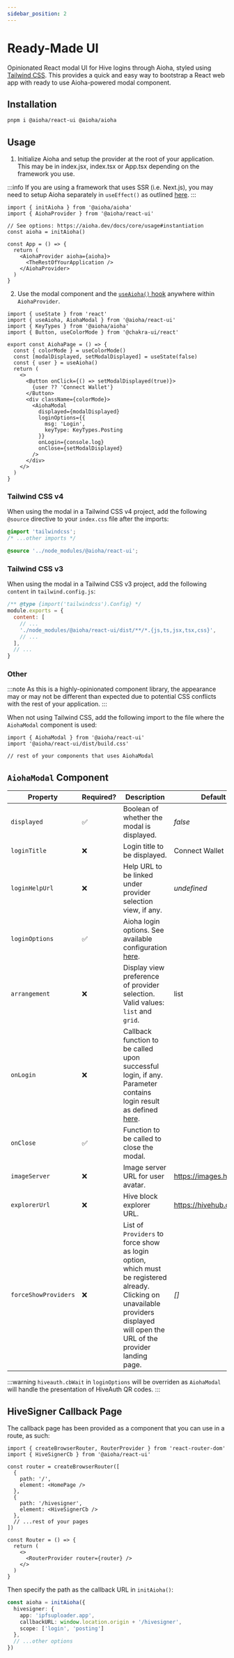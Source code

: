 ```yaml
---
sidebar_position: 2
---
```


# Ready-Made UI

Opinionated React modal UI for Hive logins through Aioha, styled using [Tailwind CSS](https://tailwindcss.com). This provides a quick and easy way to bootstrap a React web app with ready to use Aioha-powered modal component.

## Installation

```sh
pnpm i @aioha/react-ui @aioha/aioha
```

## Usage

1. Initialize Aioha and setup the provider at the root of your application. This may be in index.jsx, index.tsx or App.tsx depending on the framework you use.

:::info
If you are using a framework that uses SSR (i.e. Next.js), you may need to setup Aioha separately in `useEffect()` as outlined [here](/docs/react/provider#ssr-apps).
:::

```tsx title="src/App.tsx"
import { initAioha } from '@aioha/aioha'
import { AiohaProvider } from '@aioha/react-ui'

// See options: https://aioha.dev/docs/core/usage#instantiation
const aioha = initAioha()

const App = () => {
  return (
    <AiohaProvider aioha={aioha}>
      <TheRestOfYourApplication />
    </AiohaProvider>
  )
}
```

2. Use the modal component and the [`useAioha()` hook](/docs/react/provider#usage) anywhere within `AiohaProvider`.

```tsx title="src/components/AiohaPage.tsx"
import { useState } from 'react'
import { useAioha, AiohaModal } from '@aioha/react-ui'
import { KeyTypes } from '@aioha/aioha'
import { Button, useColorMode } from '@chakra-ui/react'

export const AiohaPage = () => {
  const { colorMode } = useColorMode()
  const [modalDisplayed, setModalDisplayed] = useState(false)
  const { user } = useAioha()
  return (
    <>
      <Button onClick={() => setModalDisplayed(true)}>
        {user ?? 'Connect Wallet'}
      </Button>
      <div className={colorMode}>
        <AiohaModal
          displayed={modalDisplayed}
          loginOptions={{
            msg: 'Login',
            keyType: KeyTypes.Posting
          }}
          onLogin={console.log}
          onClose={setModalDisplayed}
        />
      </div>
    </>
  )
}
```

### Tailwind CSS v4

When using the modal in a Tailwind CSS v4 project, add the following `@source` directive to your `index.css` file after the imports:

```css title="src/index.css"
@import 'tailwindcss';
/* ...other imports */

@source '../node_modules/@aioha/react-ui';
```

### Tailwind CSS v3

When using the modal in a Tailwind CSS v3 project, add the following `content` in `tailwind.config.js`:

```js title="tailwind.config.js"
/** @type {import('tailwindcss').Config} */
module.exports = {
  content: [
    // ...
    './node_modules/@aioha/react-ui/dist/**/*.{js,ts,jsx,tsx,css}',
    // ...
  ],
  // ...
}
```

### Other

:::note
As this is a highly-opinionated component library, the appearance may or may not be different than expected due to potential CSS conflicts with the rest of your application.
:::

When not using Tailwind CSS, add the following import to the file where the `AiohaModal` component is used:

```tsx
import { AiohaModal } from '@aioha/react-ui'
import '@aioha/react-ui/dist/build.css'

// rest of your components that uses AiohaModal 
```

## `AiohaModal` Component

|Property|Required?|Description|Default|
|-|-|-|-|
|`displayed`|✅|Boolean of whether the modal is displayed.|*false*|
|`loginTitle`|❌|Login title to be displayed.|Connect Wallet|
|`loginHelpUrl`|❌|Help URL to be linked under provider selection view, if any.|*undefined*|
|`loginOptions`|✅|Aioha login options. See available configuration [here](/docs/core/usage#login).||
|`arrangement`|❌|Display view preference of provider selection. Valid values: `list` and `grid`.|list|
|`onLogin`|❌|Callback function to be called upon successful login, if any. Parameter contains login result as defined [here](/docs/core/usage#login).|
|`onClose`|✅|Function to be called to close the modal.||
|`imageServer`|❌|Image server URL for user avatar.|https://images.hive.blog|
|`explorerUrl`|❌|Hive block explorer URL.|https://hivehub.dev|
|`forceShowProviders`|❌|List of `Providers` to force show as login option, which must be registered already. Clicking on unavailable providers displayed will open the URL of the provider landing page.|*[]*|

:::warning
`hiveauth.cbWait` in `loginOptions` will be overriden as `AiohaModal` will handle the presentation of HiveAuth QR codes.
:::

## HiveSigner Callback Page

The callback page has been provided as a component that you can use in a route, as such:

```tsx title="src/Router.tsx"
import { createBrowserRouter, RouterProvider } from 'react-router-dom'
import { HiveSignerCb } from '@aioha/react-ui'

const router = createBrowserRouter([
  {
    path: '/',
    element: <HomePage />
  },
  {
    path: '/hivesigner',
    element: <HiveSignerCb />
  },
  // ...rest of your pages
])

const Router = () => {
  return (
    <>
      <RouterProvider router={router} />
    </>
  )
}
```

Then specify the path as the callback URL in `initAioha()`:

```ts
const aioha = initAioha({
  hivesigner: {
    app: 'ipfsuploader.app',
    callbackURL: window.location.origin + '/hivesigner',
    scope: ['login', 'posting']
  },
  // ...other options
})
```